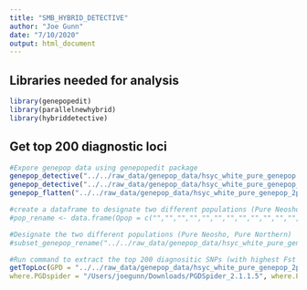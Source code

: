 ```yaml
---
title: "SMB_HYBRID_DETECTIVE"
author: "Joe Gunn"
date: "7/10/2020"
output: html_document
---
```


## Libraries needed for analysis
```r
library(genepopedit)
library(parallelnewhybrid)
library(hybriddetective)
```

## Get top 200 diagnostic loci
```r
#Expore genepop data using genepopedit package
genepop_detective("../../raw_data/genepop_data/hsyc_white_pure_genepop.txt", variable = "PopNum")
genepop_detective("../../raw_data/genepop_data/hsyc_white_pure_genepop_2pop.txt", variable = "PopNum")
genepop_flatten("../../raw_data/genepop_data/hsyc_white_pure_genepop_2pop.txt")

#create a dataframe to designate two different populations (Pure Neosho, Pure Northern)
#pop_rename <- data.frame(Opop = c("","","","","","","","","","","","","","","","","",""), Rename = c("HSYC","HSYC","HSYC","HSYC","HSYC","HSYC","HSYC","HSYC","WHITE","WHITE","WHITE","WHITE","WHITE","WHITE","WHITE","WHITE","WHITE","WHITE"))

#Designate the two different populations (Pure Neosho, Pure Northern)
#subset_genepop_rename("../../raw_data/genepop_data/hsyc_white_pure_genepop.txt", pop_rename, path = "/Users/joegunn/Desktop/Grad_School_Stuff/Research/Projects/Smallmouth_Bass_Genomics/raw_data/genepop_data/hsyc_white_pure_genepop_2pop.txt")

#Run command to extract the top 200 diagnositic SNPs (with highest Fst values) across pure Neosho and Northern populations. Both PGDSpider and PLINK needed to be installed on my local computer, and the respective paths to both exectuables are given in this function. 
getTopLoc(GPD = "../../raw_data/genepop_data/hsyc_white_pure_genepop_2pop.txt", panel.size = 200,
where.PGDspider = "/Users/joegunn/Downloads/PGDSpider_2.1.1.5", where.PLINK = "/Users/joegunn/Downloads/plink-1.07-mac-intel")
```